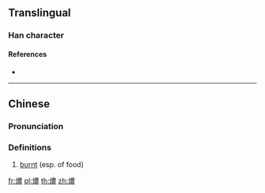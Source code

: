 ==Translingual==

===Han character===
{{Han char|rn=86|rad=火|as=13|sn=17|four=|canj=FTWV}}

====References====
* {{Han ref|kx=0685.201|hdz=32240.181|uh=71F6|ud=29174}}

----

==Chinese==
{{zh-forms}}

===Pronunciation===
{{zh-pron
|c=nung1
|cat=
}}

===Definitions===
{{zh-hanzi}}

# {{lb|zh|Cantonese}} [[burnt]] (esp. of food)

[[fr:燶]]
[[pl:燶]]
[[th:燶]]
[[zh:燶]]